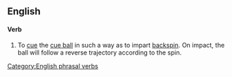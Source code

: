==English==

====Verb====
{{infl|en|verb|head=[[screw]] [[back]]}}

# {{context|sports|billiards|snooker|pool}} To [[cue]] the [[cue ball]] in such a way as to impart [[backspin]]. On impact, the ball will follow a reverse trajectory according to the spin.

[[Category:English phrasal verbs]]